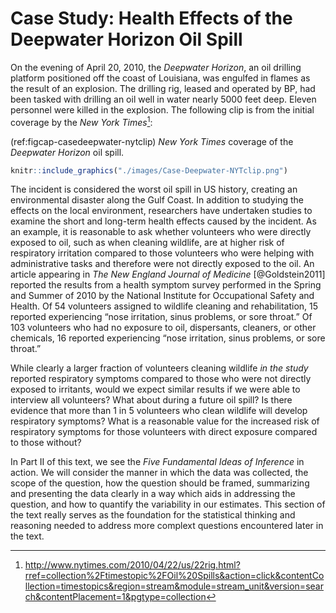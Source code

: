 # Case Study: Health Effects of the Deepwater Horizon Oil Spill {#CaseDeepwater}

On the evening of April 20, 2010, the _Deepwater Horizon_, an oil drilling platform positioned off the coast of Louisiana, was engulfed in flames as the result of an explosion.  The drilling rig, leased and operated by BP, had been tasked with drilling an oil well in water nearly 5000 feet deep.  Eleven personnel were killed in the explosion.  The following clip is from the initial coverage by the _New York Times_[^NYtimes]:

(ref:figcap-casedeepwater-nytclip) _New York Times_ coverage of the _Deepwater Horizon_ oil spill.

```r
knitr::include_graphics("./images/Case-Deepwater-NYTclip.png")
```

The incident is considered the worst oil spill in US history, creating an environmental disaster along the Gulf Coast.  In addition to studying the effects on the local environment, researchers have undertaken studies to examine the short and long-term health effects caused by the incident.  As an example, it is reasonable to ask whether volunteers who were directly exposed to oil, such as when cleaning wildlife, are at higher risk of respiratory irritation compared to those volunteers who were helping with administrative tasks and therefore were not directly exposed to the oil.  An article appearing in _The New England Journal of Medicine_ [@Goldstein2011] reported the results from a health symptom survey performed in the Spring and Summer of 2010 by the National Institute for Occupational Safety and Health.  Of 54 volunteers assigned to wildlife cleaning and rehabilitation, 15 reported experiencing "nose irritation, sinus problems, or sore throat."  Of 103 volunteers who had no exposure to oil, dispersants, cleaners, or other chemicals, 16 reported experiencing "nose irritation, sinus problems, or sore throat."

While clearly a larger fraction of volunteers cleaning wildlife _in the study_ reported respiratory symptoms compared to those who were not directly exposed to irritants, would we expect similar results if we were able to interview all volunteers?  What about during a future oil spill?  Is there evidence that more than 1 in 5 volunteers who clean wildlife will develop respiratory symptoms?  What is a reasonable value for the increased risk of respiratory symptoms for those volunteers with direct exposure compared to those without?

In Part II of this text, we see the _Five Fundamental Ideas of Inference_ in action.  We will consider the manner in which the data was collected, the scope of the question, how the question should be framed, summarizing and presenting the data clearly in a way which aids in addressing the question, and how to quantify the variability in our estimates.  This section of the text really serves as the foundation for the statistical thinking and reasoning needed to address more complext questions encountered later in the text.

[^NYtimes]: <http://www.nytimes.com/2010/04/22/us/22rig.html?rref=collection%2Ftimestopic%2FOil%20Spills&action=click&contentCollection=timestopics&region=stream&module=stream_unit&version=search&contentPlacement=1&pgtype=collection>
